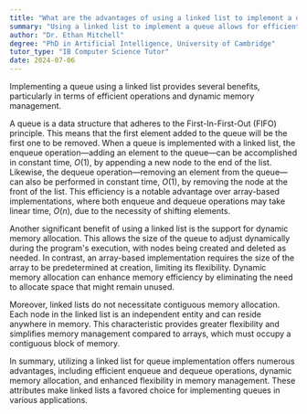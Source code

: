 ```yaml
---
title: "What are the advantages of using a linked list to implement a queue?"
summary: "Using a linked list to implement a queue allows for efficient enqueue and dequeue operations, and dynamic memory allocation."
author: "Dr. Ethan Mitchell"
degree: "PhD in Artificial Intelligence, University of Cambridge"
tutor_type: "IB Computer Science Tutor"
date: 2024-07-06
---
```


Implementing a queue using a linked list provides several benefits, particularly in terms of efficient operations and dynamic memory management.

A queue is a data structure that adheres to the First-In-First-Out (FIFO) principle. This means that the first element added to the queue will be the first one to be removed. When a queue is implemented with a linked list, the enqueue operation—adding an element to the queue—can be accomplished in constant time, $O(1)$, by appending a new node to the end of the list. Likewise, the dequeue operation—removing an element from the queue—can also be performed in constant time, $O(1)$, by removing the node at the front of the list. This efficiency is a notable advantage over array-based implementations, where both enqueue and dequeue operations may take linear time, $O(n)$, due to the necessity of shifting elements.

Another significant benefit of using a linked list is the support for dynamic memory allocation. This allows the size of the queue to adjust dynamically during the program's execution, with nodes being created and deleted as needed. In contrast, an array-based implementation requires the size of the array to be predetermined at creation, limiting its flexibility. Dynamic memory allocation can enhance memory efficiency by eliminating the need to allocate space that might remain unused.

Moreover, linked lists do not necessitate contiguous memory allocation. Each node in the linked list is an independent entity and can reside anywhere in memory. This characteristic provides greater flexibility and simplifies memory management compared to arrays, which must occupy a contiguous block of memory.

In summary, utilizing a linked list for queue implementation offers numerous advantages, including efficient enqueue and dequeue operations, dynamic memory allocation, and enhanced flexibility in memory management. These attributes make linked lists a favored choice for implementing queues in various applications.
    